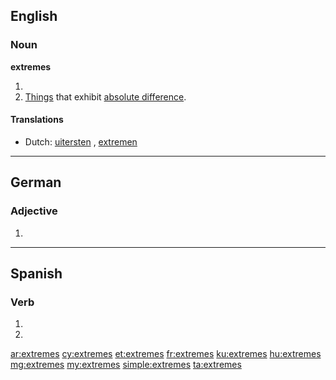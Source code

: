 ==English==

===Noun===
'''extremes'''

# {{plural of|extreme}}
# [[things|Things]] that exhibit [[absolute difference]].

====Translations====
{{trans-top|things that exhibit absolute difference}}
* Dutch: [[uitersten]] {{n|p}}, [[extremen]] {{n|p}}
{{trans-mid}}
{{trans-bottom}}

----

==German==

===Adjective===
{{head|de|adjective form}}

# {{inflected form of|extrem|lang=de}}

----

==Spanish==

===Verb===
{{es-verb-form|extremar}}

# {{es-verb form of|ending=ar|mood=imperative|sense=negative|pers=2|formal=no|number=singular|extremar}}
# {{es-verb form of|ending=ar|mood=subjunctive|tense=present|pers=2|formal=no|number=singular|extremar}}

[[ar:extremes]]
[[cy:extremes]]
[[et:extremes]]
[[fr:extremes]]
[[ku:extremes]]
[[hu:extremes]]
[[mg:extremes]]
[[my:extremes]]
[[simple:extremes]]
[[ta:extremes]]